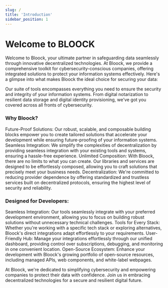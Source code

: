 ```yaml
---
slug: /
title: 'Introduction'
sidebar_position: 1
---
```



# Welcome to BLOOCK

Welcome to Bloock, your ultimate partner in safeguarding data seamlessly through innovative decentralized technologies. At Bloock, we provide a comprehensive toolkit for cybersecurity-conscious companies, offering integrated solutions to protect your information systems effectively. Here's a glimpse into what makes Bloock the ideal choice for securing your data:

Our suite of tools encompasses everything you need to ensure the security and integrity of your information systems. From digital notarization to resilient data storage and digital identity provisioning, we've got you covered across all fronts of cybersecurity.

<ProductSection></ProductSection>

### Why Bloock?

Future-Proof Solutions: Our robust, scalable, and composable building blocks empower you to create tailored solutions that accelerate your development while ensuring future-proofing of your information systems.
Seamless Integration: We simplify the complexities of decentralization by providing seamless integration with your existing tools and systems, ensuring a hassle-free experience.
Unlimited Composition: With Bloock, there are no limits to what you can create. Our libraries and services are designed to be effortlessly composed, allowing you to craft solutions that precisely meet your business needs.
Decentralization: We're committed to reducing provider dependence by offering standardized and trustless services built on decentralized protocols, ensuring the highest level of security and reliability.

### Designed for Developers:

Seamless Integration: Our tools seamlessly integrate with your preferred development environment, allowing you to focus on building robust solutions without unnecessary technical challenges.
Tools for Every Stack: Whether you're working with a specific tech stack or exploring alternatives, Bloock's direct integrations adapt effortlessly to your requirements.
User-Friendly Hub: Manage your integrations effortlessly through our unified dashboard, providing control over subscriptions, debugging, and monitoring in one convenient location.
Open-Source Ecosystem: Enhance your development with Bloock's growing portfolio of open-source resources, including managed APIs, web components, and white-label webpages.

At Bloock, we're dedicated to simplifying cybersecurity and empowering companies to protect their data with confidence. Join us in embracing decentralized technologies for a secure and resilient digital future.
